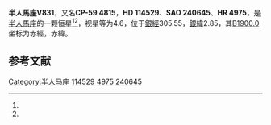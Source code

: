 {{Starbox begin
| name = 半人馬座V831
}}
{{Starbox observe
| epoch = [[J2000.0|J2000.0]]
| constell = [[半人馬座|半人馬座]]<ref name=SIMBAD>{{cite web
 | url=http://simbad.u-strasbg.fr/simbad/sim-id?Ident=HR+4975
 | title=Pulsating variable Star
 | publisher=Centre de Données astronomiques de Strasbourg
 | work=SIMBAD
 | accessdate=2012-07-13
 | archive-date=2020-04-13
 | archive-url=https://web.archive.org/web/20200413150333/http://simbad.u-strasbg.fr/simbad/sim-id?Ident=HR+4975
 | dead-url=no
 }}</ref><ref name=DATA>{{cite web
 | url=http://vizier.u-strasbg.fr/viz-bin/VizieR-5?-out.add=.&-source=5050&-corr=PK=HR&-out.max=9999&HR=4975
 | title=VizieR Detailed Page
 | accessdate=2012-07-13
 | archive-date=2016-03-04
 | archive-url=https://web.archive.org/web/20160304195650/http://vizier.u-strasbg.fr/viz-bin/VizieR-5?-out.add=.&-source=5050&-corr=PK=HR&-out.max=9999&HR=4975
 | dead-url=no
 }}</ref>
| 星官 = 
| ra = {{RA|13|12|17.4}}<ref name=SIMBAD /><ref name=DATA />
| dec = {{DEC|-59|55|15}}<ref name=SIMBAD /><ref name=DATA />
| appmag_v = 4.6<ref name=SIMBAD /><ref name=DATA />
}}
{{Starbox character
| class = B8V<ref name=SIMBAD /><ref name=DATA />
| b-v = -0.08<ref name=SIMBAD /><ref name=DATA />
| u-b = -0.38<ref name=SIMBAD /><ref name=DATA />
| r-i = -0.09<ref name=SIMBAD /><ref name=DATA />
| variable = 
}}
{{Starbox astrometry
| radial_v = -0.38
| prop_mo_ra = 12
| parallax = 0.014
| p_error =
}}
{{Starbox catalog
| names =CP-59 4815，[[SAO星表|SAO]] 240645，[[HD星表|HD]] 114529，[[HR星表|HR]] 4975}}
{{Starbox reference |Simbad=HR+4975}}
{{Starbox end}}

'''半人馬座V831'''，又名'''CP-59 4815'''，'''HD 114529'''、'''SAO 240645'''、'''HR 4975'''，是[[半人馬座|半人馬座]]的一颗恒星<ref name=SIMBAD /><ref name=DATA />，视星等为4.6，位于[[銀道座標系|銀經]]305.55，[[銀道座標系|銀緯]]2.85，其[[B1900.0|B1900.0]]坐标为赤經{{RA|13|6|2.8}}，赤緯{{DEC|-59|2.85|18}}。

== 参考文献 ==
{{reflist}}

{{star-stub}}

{{半人馬座恒星}}
[[Category:半人马座|Category:半人马座]]
[[Category:HD和HDE天體|114529]]
[[Category:HR天體|4975]]
[[Category:SAO天體|240645]]